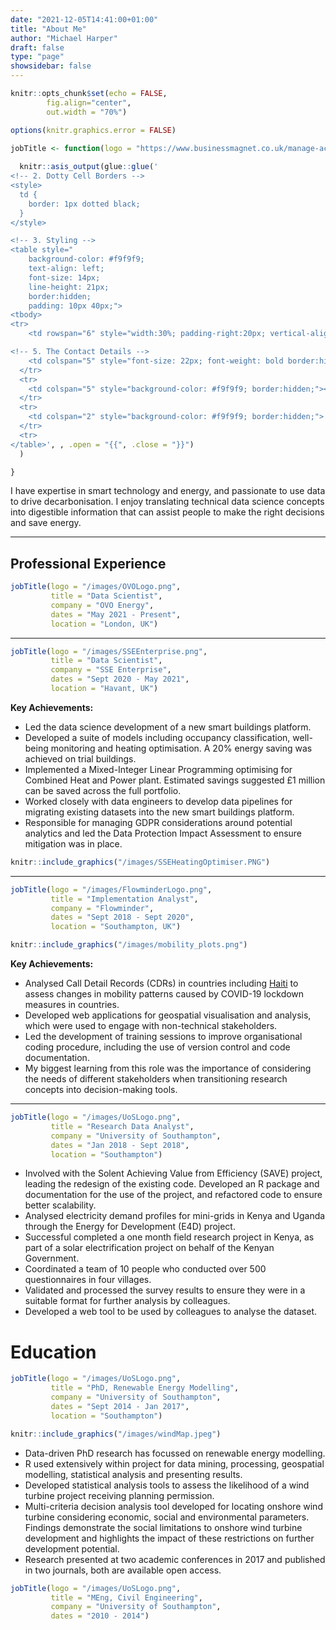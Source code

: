---
date: "2021-12-05T14:41:00+01:00"
title: "About Me"
author: "Michael Harper"
draft: false
type: "page"
showsidebar: false
---

<!--- <span class="label label-primary">R</span> --->

```{r setup, include = F}

knitr::opts_chunk$set(echo = FALSE,
        fig.align="center",
        out.width = "70%")

options(knitr.graphics.error = FALSE)

```

```{r}
jobTitle <- function(logo = "https://www.businessmagnet.co.uk/manage-account/uploadedLogos/177399.jpg", title = "Data Scientist", company = "SSE Enterprise", dates = "", location = ""){
  
  knitr::asis_output(glue::glue('
<!-- 2. Dotty Cell Borders -->
<style>
  td {
    border: 1px dotted black;
  }
</style>

<!-- 3. Styling -->
<table style=" 
    background-color: #f9f9f9;
    text-align: left;
    font-size: 14px;
    line-height: 21px;
    border:hidden;
    padding: 10px 40px;">
<tbody>
<tr>
    <td rowspan="6" style="width:30%; padding-right:20px; vertical-align: middle; border:hidden;"><img src="{{logo}}" width="170px"></td>

<!-- 5. The Contact Details -->
    <td colspan="5" style="font-size: 22px; font-weight: bold border:hidden;">{{title}}</td>
  </tr>
  <tr>
    <td colspan="5" style="background-color: #f9f9f9; border:hidden;"><i class="fas fa-business-time" style="color:#616A6B;"></i>{{company}}</td>
  </tr>
  <tr>
    <td colspan="2" style="background-color: #f9f9f9; border:hidden;"> <i class="fa fa-calendar" style="color:#616A6B;"></i> {{dates}}</td>
  </tr>
  <tr>
</table>', , .open = "{{", .close = "}}")
  )

}
```

I have expertise in smart technology and energy, and passionate to use data to drive decarbonisation. I enjoy translating technical data science concepts into digestible information that can assist people to make the right decisions and save energy.

-------------------

## Professional Experience

```{r}
jobTitle(logo = "/images/OVOLogo.png",
         title = "Data Scientist",
         company = "OVO Energy",
         dates = "May 2021 - Present",
         location = "London, UK")
```


------------------

```{r}
jobTitle(logo = "/images/SSEEnterprise.png",
         title = "Data Scientist",
         company = "SSE Enterprise",
         dates = "Sept 2020 - May 2021",
         location = "Havant, UK")
```

**Key Achievements:**

- Led the data science development of a new smart buildings platform.
- Developed a suite of models including occupancy classification, well-being monitoring and heating optimisation. A 20% energy saving was achieved on trial buildings.
- Implemented a Mixed-Integer Linear Programming optimising for Combined Heat and Power plant. Estimated savings suggested £1 million can be saved across the full portfolio.
- Worked closely with data engineers to develop data pipelines for migrating existing datasets into the new smart buildings platform.
- Responsible for managing GDPR considerations around potential analytics and led the Data Protection Impact Assessment to ensure mitigation was in place.

```{r heatingOptimiser}
knitr::include_graphics("/images/SSEHeatingOptimiser.PNG")
```

------------------

```{r}
jobTitle(logo = "/images/FlowminderLogo.png",
         title = "Implementation Analyst",
         company = "Flowminder",
         dates = "Sept 2018 - Sept 2020",
         location = "Southampton, UK")
```

```{r}
knitr::include_graphics("/images/mobility_plots.png")
```

**Key Achievements:**

- Analysed Call Detail Records (CDRs) in countries including [Haiti](https://www.flowminder.org/media/wmjpg1li/haiti_digicel_dtm_slide_report_june2020_eng.pdf) to assess changes in mobility patterns caused by COVID-19 lockdown measures in countries.
- Developed web applications for geospatial visualisation and analysis, which were used to engage with non-technical stakeholders.
- Led the development of training sessions to improve organisational coding procedure, including the use of version control and code documentation.
- My biggest learning from this role was the importance of considering the needs of different stakeholders when transitioning research concepts into decision-making tools.

------------------


```{r}
jobTitle(logo = "/images/UoSLogo.png",
         title = "Research Data Analyst",
         company = "University of Southampton",
         dates = "Jan 2018 - Sept 2018",
         location = "Southampton")
```

- Involved with the Solent Achieving Value from Efficiency (SAVE) project, leading the redesign of the existing code. Developed an R package and documentation for the use of the project, and refactored code to ensure better scalability.
- Analysed electricity demand profiles for mini-grids in Kenya and Uganda through the Energy for Development (E4D) project.
- Successful completed a one month field research project in Kenya, as part of a solar electrification project on behalf of the Kenyan Government.
- Coordinated a team of 10 people who conducted over 500 questionnaires in four villages.
- Validated and processed the survey results to ensure they were in a suitable format for further analysis by colleagues.
- Developed a web tool to be used by colleagues to analyse the dataset.

# Education

```{r}
jobTitle(logo = "/images/UoSLogo.png",
         title = "PhD, Renewable Energy Modelling",
         company = "University of Southampton",
         dates = "Sept 2014 - Jan 2017",
         location = "Southampton")
```

```{r}
knitr::include_graphics("/images/windMap.jpeg")
```

- Data-driven PhD research has focussed on renewable energy modelling.
- R used extensively within project for data mining, processing, geospatial modelling, statistical analysis and presenting results.
- Developed statistical analysis tools to assess the likelihood of a wind turbine project receiving planning permission.
- Multi-criteria decision analysis tool developed for locating onshore wind turbine considering economic, social and environmental parameters. Findings demonstrate the social limitations to onshore wind turbine development and highlights the impact of these restrictions on further development potential.
- Research presented at two academic conferences in 2017 and published in two journals, both are available open access.

```{r}
jobTitle(logo = "/images/UoSLogo.png",
         title = "MEng, Civil Engineering",
         company = "University of Southampton",
         dates = "2010 - 2014")
```
